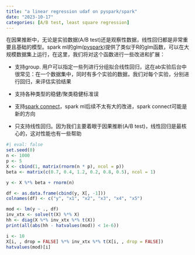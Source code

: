 ```yaml
---
title: "a linear regression udaf on pyspark/spark"
date: "2023-10-17"
categories: [A/B test, least square regression]
---
```


在因果推断中，无论是实验数据(A/B test)还是观察性数据，线性回归都是非常重要且基础的模型。spark ml的glm([pyspark](https://spark.apache.org/docs/latest/ml-classification-regression.html#generalized-linear-regression))提供了类似于R的glm函数，可以在大规模数据集上运行，在这里，我们将对这个函数进行一些改进和扩展：

- 支持group. 用户可以指定一些列进行分组拟合线性回归，这在ab实验后台中很常见：在一个数据集中，同时有多个实验的数据，我们对每个实验，分别进行回归，来评估实验结果

- 支持各种类型的稳健/聚类稳健标准误

- 支持[spark connect](https://spark.apache.org/docs/latest/spark-connect-overview.html)，spark ml后续不太有大的改进，spark connect可能是新的方向

- 只支持线性回归。因为我们主要着眼于因果推断(A/B test)，线性回归是最核心的，这对性能也有一些帮助





```r
#| eval: false
set.seed(0)
n <- 1000
p <- 5
X <- cbind(1, matrix(rnorm(n * p), ncol = p))
beta <- matrix(c(0.7, 0.4, 1.2, 0.2, 0.8, 0.5), ncol = 1)

y <- X %*% beta + rnorm(n)

df <- as.data.frame(cbind(y, X[, -1]))
colnames(df) <- c("y", "x1", "x2", "x3", "x4", "x5")

mod <- lm(y ~ ., df)
inv_xtx <- solve(t(X) %*% X)
hh <- diag(X %*% inv_xtx %*% t(X))
print(all(abs(hh - hatvalues(mod)) < 1e-6))

i <- 10
X[i, , drop = FALSE] %*% inv_xtx %*% t(X[i, , drop = FALSE])
hatvalues(mod)[i]
```

